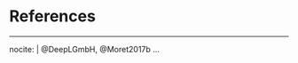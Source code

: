 \backmatter

# References {-}
\markboth{References}{References}
\noindent

\setlength{\parindent}{-0.20in}
\setlength{\leftskip}{0.20in}
\setlength{\parskip}{8pt}

---
nocite: | 
  @DeepLGmbH, @Moret2017b
...
